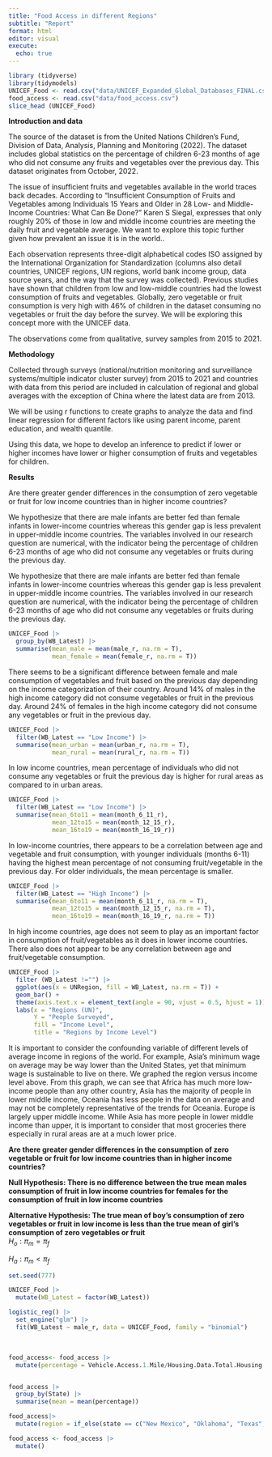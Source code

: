 ```yaml
---
title: "Food Access in different Regions"
subtitle: "Report"
format: html
editor: visual
execute:
  echo: true
---
```


```r
library (tidyverse)
library(tidymodels)
UNICEF_Food <- read.csv("data/UNICEF_Expanded_Global_Databases_FINAL.csv")
food_access <- read.csv("data/food_access.csv")
slice_head (UNICEF_Food)
```

**Introduction and data**

The source of the dataset is from the United Nations Children's Fund, Division of Data, Analysis, Planning and Monitoring (2022). The dataset includes global statistics on the percentage of children 6-23 months of age who did not consume any fruits and vegetables over the previous day. This dataset originates from October, 2022.

The issue of insufficient fruits and vegetables available in the world traces back decades. According to "Insufficient Consumption of Fruits and Vegetables among Individuals 15 Years and Older in 28 Low- and Middle-Income Countries: What Can Be Done?" Karen S Siegal, expresses that only roughly 20% of those in low and middle income countries are meeting the daily fruit and vegetable average. We want to explore this topic further given how prevalent an issue it is in the world..

Each observation represents three-digit alphabetical codes ISO assigned by the International Organization for Standardization (columns also detail countries, UNICEF regions, UN regions, world bank income group, data source years, and the way that the survey was collected). Previous studies have shown that children from low and low-middle countries had the lowest consumption of fruits and vegetables. Globally, zero vegetable or fruit consumption is very high with 46% of children in the dataset consuming no vegetables or fruit the day before the survey. We will be exploring this concept more with the UNICEF data.

The observations come from qualitative, survey samples from 2015 to 2021.

**Methodology**

Collected through surveys (national/nutrition monitoring and surveillance systems/multiple indicator cluster survey) from 2015 to 2021 and countries with data from this period are included in calculation of regional and global averages with the exception of China where the latest data are from 2013.

We will be using r functions to create graphs to analyze the data and find linear regression for different factors like using parent income, parent education, and wealth quantile.

Using this data, we hope to develop an inference to predict if lower or higher incomes have lower or higher consumption of fruits and vegetables for children.

**Results**

Are there greater gender differences in the consumption of zero vegetable or fruit for low income countries than in higher income countries?

We hypothesize that there are male infants are better fed than female infants in lower-income countries whereas this gender gap is less prevalent in upper-middle income countries. The variables involved in our research question are numerical, with the indicator being the percentage of children 6-23 months of age who did not consume any vegetables or fruits during the previous day.

We hypothesize that there are male infants are better fed than female infants in lower-income countries whereas this gender gap is less prevalent in upper-middle income countries. The variables involved in our research question are numerical, with the indicator being the percentage of children 6-23 months of age who did not consume any vegetables or fruits during the previous day.

```r
UNICEF_Food |>
  group_by(WB_Latest) |>
  summarise(mean_male = mean(male_r, na.rm = T), 
            mean_female = mean(female_r, na.rm = T))
```

There seems to be a significant difference between female and male consumption of vegetables and fruit based on the previous day depending on the income categorization of their country. Around 14% of males in the high income category did not consume vegetables or fruit in the previous day. Around 24% of females in the high income category did not consume any vegetables or fruit in the previous day.

```r
UNICEF_Food |>
  filter(WB_Latest == "Low Income") |>
  summarise(mean_urban = mean(urban_r, na.rm = T), 
            mean_rural = mean(rural_r, na.rm = T))
```

In low income countries, mean percentage of individuals who did not consume any vegetables or fruit the previous day is higher for rural areas as compared to in urban areas.

```r
UNICEF_Food |>
  filter(WB_Latest == "Low Income") |>
  summarise(mean_6to11 = mean(month_6_11_r),
            mean_12to15 = mean(month_12_15_r), 
            mean_16to19 = mean(month_16_19_r))
```

In low-income countries, there appears to be a correlation between age and vegetable and fruit consumption, with younger individuals (months 6-11) having the highest mean percentage of not consuming fruit/vegetable in the previous day. For older individuals, the mean percentage is smaller.

```r
UNICEF_Food |>
  filter(WB_Latest == "High Income") |>
  summarise(mean_6to11 = mean(month_6_11_r, na.rm = T),
            mean_12to15 = mean(month_12_15_r, na.rm = T), 
            mean_16to19 = mean(month_16_19_r, na.rm = T))
```

In high income countries, age does not seem to play as an important factor in consumption of fruit/vegetables as it does in lower income countries. There also does not appear to be any correlation between age and fruit/vegetable consumption.

```r
UNICEF_Food |>
  filter (WB_Latest !="") |>
  ggplot(aes(x = UNRegion, fill = WB_Latest, na.rm = T)) + 
  geom_bar() + 
  theme(axis.text.x = element_text(angle = 90, vjust = 0.5, hjust = 1)) +
  labs(x = "Regions (UN)",
       Y = "People Surveyed",
       fill = "Income Level",
       title = "Regions by Income Level")
```

It is important to consider the confounding variable of different levels of average income in regions of the world. For example, Asia's minimum wage on average may be way lower than the United States, yet that minimum wage is sustainable to live on there. We graphed the region versus income level above. From this graph, we can see that Africa has much more low-income people than any other country, Asia has the majority of people in lower middle income, Oceania has less people in the data on average and may not be completely representative of the trends for Oceania. Europe is largely upper middle income. While Asia has more people in lower middle income than upper, it is important to consider that most groceries there especially in rural areas are at a much lower price.

**Are there greater gender differences in the consumption of zero vegetable or fruit for low income countries than in higher income countries?**

**Null Hypothesis: There is no difference between the true mean males consumption of fruit in low income countries for females for the consumption of fruit in low income countries**

**Alternative Hypothesis: The true mean of boy's consumption of zero vegetables or fruit in low income is less than the true mean of girl's consumption of zero vegetables or fruit**\
$H_o: \pi_m = \pi_f$

$H_a: \pi_m < \pi_f$

```r
set.seed(777)

UNICEF_Food |>
  mutate(WB_Latest = factor(WB_Latest))

logistic_reg() |>
  set_engine("glm") |>
  fit(WB_Latest ~ male_r, data = UNICEF_Food, family = "binomial")


```

\

```r
food_access<- food_access |>
  mutate(percentage = Vehicle.Access.1.Mile/Housing.Data.Total.Housing.Units) 


food_access |>
  group_by(State) |>
  summarise(mean = mean(percentage))

food_access|>
  mutate(region = if_else(state == c("New Mexico", "Oklahoma", "Texas", "Arizona", "Virginia", "West Virginia", "Kentucky", "Tennessee", "North Carolina", "South Carolina", "Georgia", "Florida", "Alabama", "Mississippi", "Louisiana", "Arkansas") , "South")))
```

```r
food_access <- food_access |>
  mutate()
```
